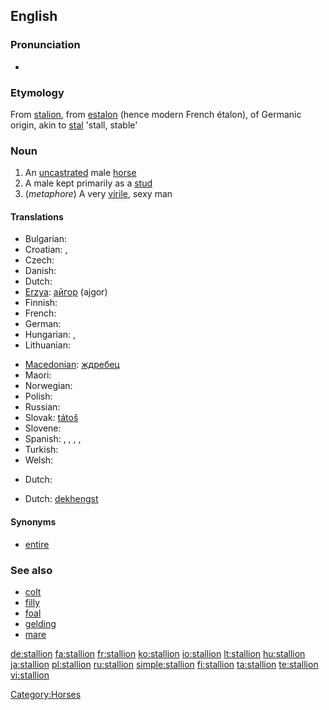 ==English==

===Pronunciation===
* {{audio|en-us-stallion.ogg|Audio (US)}}

===Etymology===
From {{etyl|enm}} [[stalion]], from {{etyl|frm}} [[estalon]] (hence modern French étalon), of Germanic origin, akin to [[stal]] 'stall, stable'

===Noun===
{{en-noun}}

# An [[uncastrated]] male [[horse]]
# A male kept primarily as a [[stud]]
# (''metaphore'') A very [[virile]], sexy man

====Translations====
{{trans-top|uncastrated male horse}}
* Bulgarian: {{t+|bg|жребец|m|sc=Cyrl}}
* Croatian: {{t-|hr|ždrijebac|m}}, {{t-|hr|pastuh|m}}
* Czech: {{t-|cs|hřebec|m}}
* Danish: {{t+|da|hingst|c}}
* Dutch: {{t+|nl|hengst|m}}
* [[Erzya]]: [[айгор]] (ajgor)
* Finnish: {{t+|fi|ori}}
* French: {{t+|fr|étalon|m}}
* German: {{t+|de|Hengst|m}}
* Hungarian: {{t+|hu|csődör}}, {{t-|hu|mén}}
* Lithuanian: {{t+|lt|eržilas|m|xs=Lithuanian}}
{{trans-mid}}
* [[Macedonian]]: [[ждребец]] {{m}}
* Maori: {{t-|mi|tāriana|xs=Maori}}
* Norwegian: {{t+|no|hingst|m}}
* Polish: {{t+|pl|ogier|m}}
* Russian: {{t+|ru|жеребец|m|tr=žer'eb'éc|sc=Cyrl}}
* Slovak: [[tátoš]] {{m}}
* Slovene: {{t+|sl|žrebec|m}}
* Spanish: {{t+|es|potro|m}}, {{t+|es|semental|m}}, {{t+|es|cojudo|m}}, {{t-|es|entero|m}}, {{t+|es|padrillo|m}}
* Turkish: {{t+|tr|aygır|m}}
* Welsh: {{t-|cy|march|m|xs=Welsh}}
{{trans-bottom}}

{{trans-top|male kept primarily as a stud}}
* Dutch: {{t+|nl|dekhengst|m}}
{{trans-mid}}
{{trans-bottom}}

{{trans-top|very virile, sexy man}}
* Dutch: [[dekhengst]] {{m}}
{{trans-mid}}
{{trans-bottom}}

====Synonyms====
* [[entire]]

===See also===
* [[colt]]
* [[filly]]
* [[foal]]
* [[gelding]]
* [[mare]]

[[Category:Horses]]

[[de:stallion]]
[[fa:stallion]]
[[fr:stallion]]
[[ko:stallion]]
[[io:stallion]]
[[lt:stallion]]
[[hu:stallion]]
[[ja:stallion]]
[[pl:stallion]]
[[ru:stallion]]
[[simple:stallion]]
[[fi:stallion]]
[[ta:stallion]]
[[te:stallion]]
[[vi:stallion]]